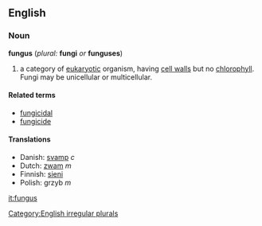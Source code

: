 ==English==

===Noun===
'''fungus''' (''plural:'' '''fungi''' ''or'' '''funguses''')

#a category of [[eukaryote|eukaryotic]] organism, having [[cell wall]]s but no [[chlorophyll]]. Fungi may be unicellular or multicellular.

====Related terms====
*[[fungicidal]]
*[[fungicide]]

====Translations====
*Danish: [[svamp]] ''c''
*Dutch: [[zwam]] ''m''
*Finnish: [[sieni]]
*Polish: grzyb ''m''

[[Category:English irregular plurals]]

[[it:fungus]]